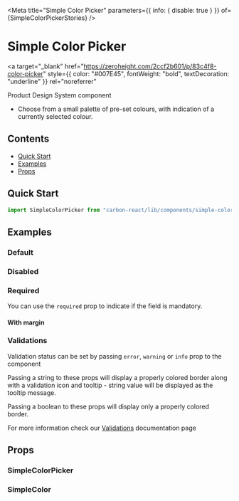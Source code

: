 

<Meta
  title="Simple Color Picker"
  parameters={{ info: { disable: true } }}
  of={SimpleColorPickerStories}
/>

# Simple Color Picker

<a
  target="_blank"
  href="https://zeroheight.com/2ccf2b601/p/83c4f8-color-picker"
  style={{ color: "#007E45", fontWeight: "bold", textDecoration: "underline" }}
  rel="noreferrer"
>
  Product Design System component
</a>

- Choose from a small palette of pre-set colours, with indication of a currently selected colour.

## Contents

- [Quick Start](#quick-start)
- [Examples](#examples)
- [Props](#props)

## Quick Start

```javascript
import SimpleColorPicker from "carbon-react/lib/components/simple-color-picker";
```

## Examples

### Default

<Canvas name="default" of={SimpleColorPickerStories.Default} />

### Disabled

<Canvas name="disabled" of={SimpleColorPickerStories.Disabled} />

### Required

You can use the `required` prop to indicate if the field is mandatory.

<Canvas name="required" of={SimpleColorPickerStories.Required} />

#### With margin

<Canvas name="with margin" of={SimpleColorPickerStories.WithMargin} />

### Validations

Validation status can be set by passing `error`, `warning` or `info` prop to the component

Passing a string to these props will display a properly colored border along with a validation icon and tooltip - string value will be displayed as the tooltip message.

Passing a boolean to these props will display only a properly colored border.

For more information check our [Validations](?path=/docs/documentation-validations--grouped-input-validation#grouped-inputs) documentation page

## Props

### SimpleColorPicker

<ArgTypes of={SimpleColorPickerStories} />

### SimpleColor

<ArgTypes of={SimpleColorStories} />

